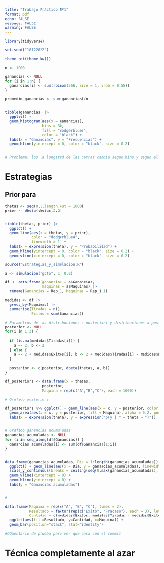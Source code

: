 ```yaml
---
title: "Trabajo Práctico Nº1"
format: pdf
echo: FALSE
message: FALSE
warning: FALSE
---
```


```r


library(tidyverse)
```



```r
set.seed("18122022")

theme_set(theme_bw())

```


```r

n <- 1000

ganancias <- NULL
for (i in 1:n) {
  ganancias[i] <- sum(rbinom(366, size = 1, prob = 0.55))
}

promedio_ganancias <- sum(ganancias)/n


tibble(ganancias) |>  
  ggplot() + 
  geom_histogram(aes(x = ganancias), 
                 bins = 30, 
                 fill = "dodgerblue3",
                 color = "black") + 
  labs(x = "Ganancias", y = "Frecuencias") +
  geom_hline(yintercept = 0, color = "black", size = 0.2)


# Problema: los la longitud de las barras cambia segun bins y segun el espacio que tiene para graficarse

```


# Estrategias


## Prior para \theta
```r
thetas <- seq(0,1,length.out = 1000)
prior <- dbeta(thetas,2,2)


tibble(thetas, prior) |>  
  ggplot() + 
  geom_line(aes(x = thetas, y = prior), 
            color = "dodgerblue4", 
            linewidth = 1) + 
  labs(x = expression(theta), y = "Probabilidad") +
  geom_hline(yintercept = 0, color = "black", size = 0.2) +
  geom_vline(xintercept = 0, color = "black", size = 0.2)
```

```r
source("Estrategias_y_simulacion.R")

a <- simulacion("gcto", 1, 0.2)

df <- data.frame(ganancias = a$Ganancias,
                 maquinas = a$Maquinas) |> 
  rename(Ganancias = Rep_1, Maquinas = Rep_1.1)

medidas <- df |>
  group_by(Maquinas) |> 
  summarise(Tiradas = n(),
            Exitos = sum(Ganancias))

# Parametros de las distribuciones a posteriori y distribuciones a posterior
posterior <- NULL
for(i in 1:3) {
  
  if (is.na(medidas$Tiradas[i])) {
    a <- 2; b <- 2
  } else {
    a <- 2 + medidas$Exitos[i]; b <- 2 + medidas$Tiradas[i] - medidas$Exitos[i]
  }
  
  posterior <- c(posterior, dbeta(thetas, a, b))
}

df_posteriors <- data.frame(x = thetas,
                 posterior,
                 Maquina = rep(c("A","B","C"), each = 1000))

# Grafico posteriors

df_posteriors %>% ggplot() + geom_line(aes(x = x, y = posterior, color = Maquina)) +
  geom_area(aes(x = x, y = posterior, fill = Maquina), alpha = 0.2, position = "identity") +
  labs(x = expression(theta), y = expression("p(y | " ~ theta ~ ")"))


# Grafico ganancias acumuladas
ganancias_acumuladas <- NULL
for (i in seq_along(df$Ganancias)) {
  ganancias_acumuladas[i] <- sum(df$Ganancias[1:i])
}


data.frame(ganancias_acumuladas, Dia = 1:length(ganancias_acumuladas)) %>% 
  ggplot() + geom_line(aes(x = Dia, y = ganancias_acumuladas), linewidth = 0.1) +
  scale_y_continuous(breaks = ceiling(seq(0,max(ganancias_acumuladas), length.out = 10))) +
  geom_vline(xintercept = 0) + 
  geom_hline(yintercept = 0) + 
  labs(y = "Ganancias acumuladas")


# 

data.frame(Maquina = rep(c("A", "B", "C"), times = 2),
           Resultado = factor(rep(c("Exito", "Fracaso"), each = 3), levels = c("Exito", "Fracaso")),
           Cantidad = c(medidas$Exitos, medidas$Tiradas - medidas$Exitos)) %>% 
  ggplot(aes(fill=Resultado, y=Cantidad, x=Maquina)) + 
  geom_bar(position="stack", stat="identity")


```



```r
#COmentario de prueba para ver que pasa con el commit
```



# Técnica completamente al azar


